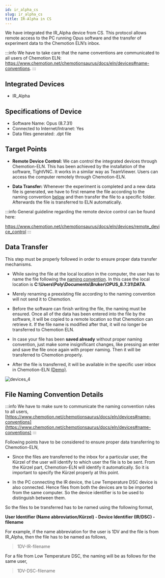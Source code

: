 ```yaml
---
id: ir_alpha_cs
slug: ir_alpha_cs
title: IR-Alpha in CS
---
```


We have integrated the IR_Alpha device from CS. This protocol allows remote access to the PC running Opus software and the transfer of experiment data to the Chemotion ELN’s inbox.

:::info
We have to take care that the name conventions are communicated to all users of Chemotion ELN:
https://www.chemotion.net/chemotionsaurus/docs/eln/devices#name-conventions.
:::

## Integrated Devices
- IR_Alpha

## Specifications of Device
- Software Name: Opus (8.7.31)
- Connected to Internet/Intranet: Yes
- Data files generated: .dpt file

## Target Points

 - **Remote Device Control:** We can control the integrated devices through Chemotion-ELN. This has been achieved
 by the installation of the software, TightVNC. It works in a similar way as TeamViewer. Users can access the computer remotely through Chemotion-ELN.

  - **Data Transfer:** Whenever the experiment is completed and a new data file is generated, we have to first rename the file according to the naming convention [below](/docs/devices/ir_alpha_cs#file-naming-convention-details) and then transfer the file to a specific folder. Afterwards the file is transferred to ELN automatically.

:::info
General guideline regarding the remote device control can be found here:

https://www.chemotion.net/chemotionsaurus/docs/eln/devices/remote_device_control
:::

## Data Transfer

This step must be properly followed in order to ensure proper data transfer mechanisms.

- While saving the file at the local location in the computer, the user has to name the file following the [naming convention](/docs/devices/ir_alpha_cs#file-naming-convention-details). In this case the local location is **C:\Users\Poly\Documents\Bruker\OPUS_8.7.31\DATA**.

- Merely renaming a preexisting file according to the naming convention will not send it to Chemotion.

- Before the software can finish writing the file, the naming must be ensured. Once all of the data has been entered into the file by the software, it will be copied to a remote location so that Chemotion can retrieve it. If the file name is modified after that, it will no longer be transferred to Chemotion ELN.

- In case your file has been **saved already** without proper naming convention, just make some insignificant changes, like pressing an enter and save the file once again with proper naming. Then it will be transferred to Chemotion properly.

- After the file is transferred, it will be available in the specific user inbox in Chemotion-ELN [(Demo)](https://www.awesomescreenshot.com/video/8282250?key=33d387cb0a14e86e65dff8a9cb393b92).

![devices_4](/img/devices_4.png)

## File Naming Convention Details

:::info
We have to make sure to communicate the naming convention rules to all users, [https://www.chemotion.net/chemotionsaurus/docs/eln/devices#name-conventions](https://www.chemotion.net/chemotionsaurus/docs/eln/devices#name-conventions)
:::

Following points have to be considered to ensure proper data transferring to Chemotion-ELN,

- Since the files are transferred to the inbox for a particular user, the Kürzel of the user will identify to which user the file is to be sent. From the Kürzel part, Chemotion-ELN will identify it automatically. So it is important to specify the Kürzel properly at this point.

- In the PC connecting the IR device, the Low Temperature DSC device is also connected. Hence files from both the devices are to be imported from the same computer. So the device identifier is to be used to distinguish between them.

So the files to be transferred has to be named using the following format,

**User Identifier (Name abbreviation/Kürzel) - Device Identifier (IR/DSC) - filename**

For example, if the name abbreviation for the user is 1DV and the file is from IR_Alpha, then the file has to be named as follows,

>  1DV-IR-filename

For a file from Low Temperature DSC, the naming will be as follows for the same user,
> 1DV-DSC-filename
